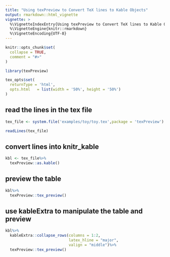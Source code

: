 ```yaml
---
title: "Using texPreview to Convert TeX lines to Kable Objects"
output: rmarkdown::html_vignette
vignette: >
  %\VignetteIndexEntry{Using texPreview to Convert TeX lines to Kable Objects}
  %\VignetteEngine{knitr::rmarkdown}
  %\VignetteEncoding{UTF-8}
---
```


```r
knitr::opts_chunk$set(
  collapse = TRUE,
  comment = "#>"
)
```

```r
library(texPreview)

tex_opts$set( 
  returnType = 'html',
  opts.html   = list(width = '50%', height = '50%')
)

```

## read the lines in the tex file

```r

tex_file <- system.file('examples/toy/toy.tex',package = 'texPreview')

```

```r

readLines(tex_file)

```

## convert lines into knitr_kable 

```r

kbl <- tex_file%>%
  texPreview::as.kable()

```

## preview the table

```r

kbl%>%
  texPreview::tex_preview()

```

## use kableExtra to manipulate the table and preview

```r

kbl%>%  
  kableExtra::collapse_rows(columns = 1:2, 
                            latex_hline = "major", 
                            valign = "middle")%>%
  texPreview::tex_preview()

```
